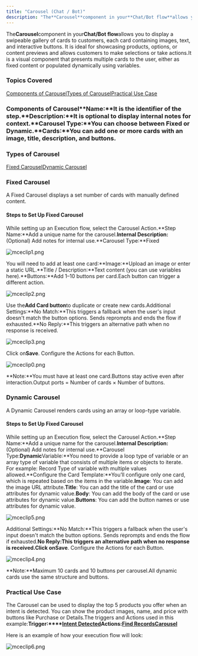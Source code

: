 ```yaml
---
title: "Carousel (Chat / Bot)"
description: "The**Carousel**component in your**Chat/Bot flow**allows you to display a swipeable gallery of cards to customers, each card containing images, text, a..."
---
```


The**Carousel**component in your**Chat/Bot flow**allows you to display a swipeable gallery of cards to customers, each card containing images, text, and interactive buttons. It is ideal for showcasing products, options, or content previews and allows customers to make selections or take actions.It is a visual component that presents multiple cards to the user, either as fixed content or populated dynamically using variables.

### Topics Covered

[Components of Carousel](https://support.salesmate.io/hc/en-us/articles/45879855107353-Carousel-Chat-Bot#h_01JW7AN1ZX8EKE5CG5E60N9SEF)[Types of Carousel](https://support.salesmate.io/hc/en-us/articles/45879855107353-Carousel-Chat-Bot#h_01JW7AT605NQAZJTZ3EK1DGDCZ)[Practical Use Case](https://support.salesmate.io/hc/en-us/articles/45879855107353-Carousel-Chat-Bot#h_01JW7F2ZVG09CQVZ8TKRBFEMXQ)

### Components of Carousel**Name:**It is the identifier of the step.**Description:**It is optional to display internal notes for context.**Carousel Type:**You can choose between Fixed or Dynamic.**Cards:**You can add one or more cards with an image, title, description, and buttons.

### Types of Carousel

[Fixed Carousel](https://support.salesmate.io/hc/en-us/articles/45879855107353-Carousel-Chat-Bot#h_01JW7AV5F449BM8CRN1JDW33SA)[Dynamic Carousel](https://support.salesmate.io/hc/en-us/articles/45879855107353-Carousel-Chat-Bot#h_01JW7BSEBSE4MPV32VBB8V1JV4)

### Fixed Carousel

A Fixed Carousel displays a set number of cards with manually defined content.

#### Steps to Set Up Fixed Carousel

While setting up an Execution flow, select the Carousel Action.**Step Name:**Add a unique name for the carousel.**Internal Description:**(Optional) Add notes for internal use.**Carousel Type:**Fixed

![mceclip1.png](./images/mceclip1-3.png)

You will need to add at least one card:**Image:**Upload an image or enter a static URL.**Title / Description:**Text content (you can use variables here).**Buttons:**Add 1–10 buttons per card.Each button can trigger a different action.

![mceclip2.png](./images/mceclip2-2.png)

Use the**Add Card button**to duplicate or create new cards.Additional Settings:**No Match:**This triggers a fallback when the user's input doesn't match the button options. Sends reprompts and ends the flow if exhausted.**No Reply:**This triggers an alternative path when no response is received.

![mceclip3.png](./images/mceclip3.png)

Click on**Save**. Configure the Actions for each Button.

![mceclip0.png](./images/mceclip0-5.png)

**Note:**You must have at least one card.Buttons stay active even after interaction.Output ports = Number of cards × Number of buttons.

### Dynamic Carousel

A Dynamic Carousel renders cards using an array or loop-type variable.

#### Steps to Set Up Fixed Carousel

While setting up an Execution flow, select the Carousel Action.**Step Name:**Add a unique name for the carousel.**Internal Description:**(Optional) Add notes for internal use.**Carousel Type:**Dynamic**Variable:**You need to provide a loop type of variable or an array type of variable that consists of multiple items or objects to iterate. For example: Record Type of variable with multiple values allowed.**Configure the Card Template:**You’ll configure only one card, which is repeated based on the items in the variable.**Image**: You can add the image URL attribute.**Title**: You can add the title of the card or use attributes for dynamic value.**Body**: You can add the body of the card or use attributes for dynamic value.**Buttons**: You can add the button names or use attributes for dynamic value.

![mceclip5.png](./images/mceclip5.png)

Additional Settings:**No Match:**This triggers a fallback when the user's input doesn't match the button options. Sends reprompts and ends the flow if exhausted.**No Reply:**This triggers an alternative path when no response is received.Click on**Save**. Configure the Actions for each Button.

![mceclip4.png](./images/mceclip4.png)

**Note:**Maximum 10 cards and 10 buttons per carousel.All dynamic cards use the same structure and buttons.

### Practical Use Case

The Carousel can be used to display the top 5 products you offer when an intent is detected. You can show the product images, name, and price with buttons like Purchase or Details.The triggers and Actions used in this example:**Trigger:****[Intent Detected](https://support.salesmate.io/hc/en-us/articles/45879968714009)****Actions:****[Find Records](https://support.salesmate.io/hc/en-us/articles/38138036610201-Find-Records)**[**Carousel**](https://support.salesmate.io/hc/en-us/articles/45879855107353-Carousel-Chat-Bot#h_01JW7BSEBSE4MPV32VBB8V1JV4)

Here is an example of how your execution flow will look:

![mceclip6.png](./images/mceclip6.png)
